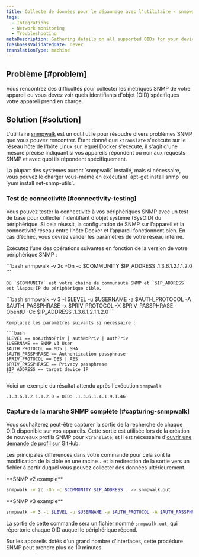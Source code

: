 ```yaml
---
title: Collecte de données pour le dépannage avec l'utilitaire « snmpwalk »
tags:
  - Integrations
  - Network monitoring
  - Troubleshooting
metaDescription: Gathering details on all supported OIDs for your device using the 'snmpwalk' utility.
freshnessValidatedDate: never
translationType: machine
---
```


## Problème [#problem]

Vous rencontrez des difficultés pour collecter les métriques SNMP de votre appareil ou vous devez voir quels identifiants d&apos;objet (OID) spécifiques votre appareil prend en charge.

## Solution [#solution]

L&apos;utilitaire [snmpwalk](https://helpmanual.io/help/snmpwalk/) est un outil utile pour résoudre divers problèmes SNMP que vous pouvez rencontrer. Étant donné que `ktranslate` s&apos;exécute sur le réseau hôte de l&apos;hôte Linux sur lequel Docker s&apos;exécute, il s&apos;agit d&apos;une mesure précise indiquant si vos appareils répondent ou non aux requests SNMP et avec quoi ils répondent spécifiquement.

<Callout variant="tip">
  La plupart des systèmes auront `snmpwalk` installé, mais si nécessaire, vous pouvez le charger vous-même en exécutant `apt-get install snmp` ou `yum install net-snmp-utils`.
</Callout>

### Test de connectivité [#connectivity-testing]

Vous pouvez tester la connectivité à vos périphériques SNMP avec un test de base pour collecter l&apos;identifiant d&apos;objet système (SysOID) du périphérique. Si cela réussit, la configuration de SNMP sur l’appareil et la connectivité réseau entre l’hôte Docker et l’appareil fonctionnent bien. En cas d’échec, vous devrez valider les paramètres de votre réseau interne.

Exécutez l’une des opérations suivantes en fonction de la version de votre périphérique SNMP :

<CollapserGroup>
  <Collapser id="snmp-v2c-example" title="Exemple SNMP v2c">
    ```bash
    snmpwalk -v 2c -On -c $COMMUNITY $IP_ADDRESS .1.3.6.1.2.1.1.2.0
    ```

    Où `$COMMUNITY` est votre chaîne de communauté SNMP et `$IP_ADDRESS` est l&apos;IP du périphérique cible.
  </Collapser>

  <Collapser id="snmp-v3-example" title="Exemple SNMP v3">
    ```bash
    snmpwalk -v 3 -l $LEVEL -u $USERNAME -a $AUTH_PROTOCOL -A $AUTH_PASSPHRASE -x $PRIV_PROTOCOL -X $PRIV_PASSPHRASE -ObentU -Cc $IP_ADDRESS .1.3.6.1.2.1.1.2.0
    ```

    Remplacez les paramètres suivants si nécessaire :

    ```bash
    $LEVEL == noAuthNoPriv | authNoPriv | authPriv
    $USERNAME == SNMP v3 User
    $AUTH_PROTOCOL == MD5 | SHA
    $AUTH_PASSPHRASE == Authentication passphrase
    $PRIV_PROTOCOL == DES | AES
    $PRIV_PASSPHRASE == Privacy passphrase
    $IP_ADDRESS == target device IP
    ```
  </Collapser>
</CollapserGroup>

Voici un exemple du résultat attendu après l&apos;exécution `snmpwalk`:

```bash
.1.3.6.1.2.1.1.2.0 = OID: .1.3.6.1.4.1.9.1.46
```

### Capture de la marche SNMP complète [#capturing-snmpwalk]

Vous souhaiterez peut-être capturer la sortie de la recherche de chaque OID disponible sur vos appareils. Cette sortie est utilisée lors de la création de nouveaux profils SNMP pour `ktranslate`, et il est nécessaire d&apos;[ouvrir une demande de profil sur GitHub](https://github.com/kentik/snmp-profiles/issues/new/choose).

Les principales différences dans votre commande pour cela sont la modification de la cible en une racine `.` et la redirection de la sortie vers un fichier à partir duquel vous pouvez collecter des données ultérieurement.

<DNT>
  **SNMP v2 example**
</DNT>

```bash
snmpwalk -v 2c -On -c $COMMUNITY $IP_ADDRESS . >> snmpwalk.out
```

<DNT>
  **SNMP v3 example**
</DNT>

```bash
snmpwalk -v 3 -l $LEVEL -u $USERNAME -a $AUTH_PROTOCOL -A $AUTH_PASSPHRASE -x $PRIV_PROTOCOL -X $PRIV_PASSPHRASE -ObentU -Cc $IP_ADDRESS . >> snmpwalk.out
```

La sortie de cette commande sera un fichier nommé `snmpwalk.out`, qui répertorie chaque OID auquel le périphérique répond.

<Callout variant="tip">
  Sur les appareils dotés d&apos;un grand nombre d&apos;interfaces, cette procédure SNMP peut prendre plus de 10 minutes.
</Callout>